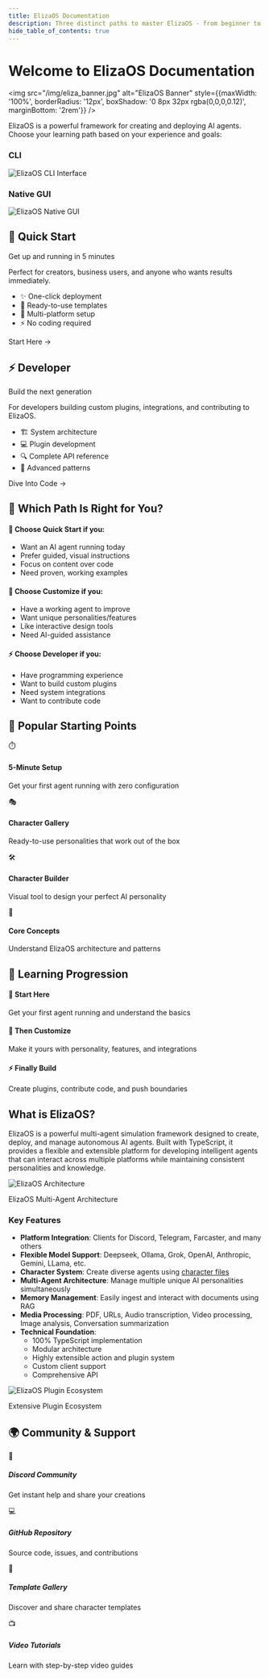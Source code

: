 ```yaml
---
title: ElizaOS Documentation
description: Three distinct paths to master ElizaOS - from beginner to expert, we've got you covered
hide_table_of_contents: true
---
```



# Welcome to ElizaOS Documentation

<img 
  src="/img/eliza_banner.jpg" 
  alt="ElizaOS Banner" 
  style={{maxWidth: '100%', borderRadius: '12px', boxShadow: '0 8px 32px rgba(0,0,0,0.12)', marginBottom: '2rem'}}
/>

ElizaOS is a powerful framework for creating and deploying AI agents. Choose your learning path based on your experience and goals:

<div className="row margin-top--lg margin-bottom--lg">
  <div className="col col--6">
    <div style={{textAlign: 'center'}}>
      <h3 style={{marginBottom: '1rem'}}>CLI</h3>
      <img 
        src="/img/cli.jpg" 
        alt="ElizaOS CLI Interface" 
        style={{maxWidth: '100%', borderRadius: '8px', boxShadow: '0 4px 20px rgba(0,0,0,0.15)'}}
      />
    </div>
  </div>
  <div className="col col--6">
    <div style={{textAlign: 'center'}}>
      <h3 style={{marginBottom: '1rem'}}>Native GUI</h3>
      <img 
        src="/img/gui.jpg" 
        alt="ElizaOS Native GUI" 
        style={{maxWidth: '100%', borderRadius: '8px', boxShadow: '0 4px 20px rgba(0,0,0,0.15)'}}
      />
    </div>
  </div>
</div>

<div className="row margin-top--lg">
  <div className="col col--4">
    <div className="card shadow--md" style={{background: 'linear-gradient(135deg, #667eea 0%, #764ba2 100%)', color: 'white', borderRadius: '12px'}}>
      <div className="card__header">
        <h2 style={{color: 'white'}}>🚀 Quick Start</h2>
        <p className="subtitle" style={{color: 'rgba(255,255,255,0.9)'}}>Get up and running in 5 minutes</p>
      </div>
      <div className="card__body">
        <p style={{color: 'rgba(255,255,255,0.95)'}}>Perfect for creators, business users, and anyone who wants results immediately.</p>
        <ul style={{color: 'rgba(255,255,255,0.9)'}}>
          <li>✨ One-click deployment</li>
          <li>🎯 Ready-to-use templates</li>
          <li>📱 Multi-platform setup</li>
          <li>⚡ No coding required</li>
        </ul>
      </div>
      <div className="card__footer">
        <Link
          className="button button--secondary button--lg button--block"
          style={{background: 'rgba(255,255,255,0.2)', backdropFilter: 'blur(10px)', border: '1px solid rgba(255,255,255,0.3)', color: 'white'}}
          to="/docs/simple/getting-started/quick-start">
          Start Here →
        </Link>
      </div>
    </div>
  </div>
  

  <div className="col col--4">
    <div className="card shadow--md" style={{background: 'linear-gradient(135deg, #4facfe 0%, #00f2fe 100%)', color: 'white', borderRadius: '12px'}}>
      <div className="card__header">
        <h2 style={{color: 'white'}}>⚡ Developer</h2>
        <p className="subtitle" style={{color: 'rgba(255,255,255,0.9)'}}>Build the next generation</p>
      </div>
      <div className="card__body">
        <p style={{color: 'rgba(255,255,255,0.95)'}}>For developers building custom plugins, integrations, and contributing to ElizaOS.</p>
        <ul style={{color: 'rgba(255,255,255,0.9)'}}>
          <li>🏗️ System architecture</li>
          <li>💻 Plugin development</li>
          <li>🔍 Complete API reference</li>
          <li>🚀 Advanced patterns</li>
        </ul>
      </div>
      <div className="card__footer">
        <Link
          className="button button--secondary button--lg button--block"
          style={{background: 'rgba(255,255,255,0.2)', backdropFilter: 'blur(10px)', border: '1px solid rgba(255,255,255,0.3)', color: 'white'}}
          to="/docs/technical/architecture/overview">
          Dive Into Code →
        </Link>
      </div>
    </div>
  </div>
</div>

## 🧭 Which Path Is Right for You?

<div className="row margin-top--lg">
  <div className="col col--12">
    <div
      style={{
        background:
          'linear-gradient(135deg, rgba(255,255,255,0.1) 0%, rgba(255,255,255,0.05) 100%)',
        backdropFilter: 'blur(10px)',
        border: '1px solid rgba(255,255,255,0.1)',
        borderRadius: '12px',
        padding: '24px',
      }}
    >
      <div className="row">
        <div className="col col--4">
          <h4>🚀 Choose Quick Start if you:</h4>
          <ul>
            <li>Want an AI agent running today</li>
            <li>Prefer guided, visual instructions</li>
            <li>Focus on content over code</li>
            <li>Need proven, working examples</li>
          </ul>
        </div>
        <div className="col col--4">
          <h4>🎨 Choose Customize if you:</h4>
          <ul>
            <li>Have a working agent to improve</li>
            <li>Want unique personalities/features</li>
            <li>Like interactive design tools</li>
            <li>Need AI-guided assistance</li>
          </ul>
        </div>
        <div className="col col--4">
          <h4>⚡ Choose Developer if you:</h4>
          <ul>
            <li>Have programming experience</li>
            <li>Want to build custom plugins</li>
            <li>Need system integrations</li>
            <li>Want to contribute code</li>
          </ul>
        </div>
      </div>
    </div>
  </div>
</div>

## 🌟 Popular Starting Points

<div className="row margin-top--lg">
  <div className="col col--3">
    <Link
      className="card padding--lg hover-lift"
      to="/docs/simple/getting-started/quick-start"
      style={{ height: '100%', textDecoration: 'none' }}
    >
      <div style={{ fontSize: '2.5rem', textAlign: 'center', marginBottom: '12px' }}>⏱️</div>
      <h4>5-Minute Setup</h4>
      <p style={{ color: '#666', fontSize: '0.9rem' }}>
        Get your first agent running with zero configuration
      </p>
    </Link>
  </div>
  <div className="col col--3">
    <Link
      className="card padding--lg hover-lift"
      to="/docs/simple/templates/gallery"
      style={{ height: '100%', textDecoration: 'none' }}
    >
      <div style={{ fontSize: '2.5rem', textAlign: 'center', marginBottom: '12px' }}>🎭</div>
      <h4>Character Gallery</h4>
      <p style={{ color: '#666', fontSize: '0.9rem' }}>
        Ready-to-use personalities that work out of the box
      </p>
    </Link>
  </div>
  <div className="col col--3">
    <Link
      className="card padding--lg hover-lift"
      to="/docs/customize/character-builder"
      style={{ height: '100%', textDecoration: 'none' }}
    >
      <div style={{ fontSize: '2.5rem', textAlign: 'center', marginBottom: '12px' }}>🛠️</div>
      <h4>Character Builder</h4>
      <p style={{ color: '#666', fontSize: '0.9rem' }}>
        Visual tool to design your perfect AI personality
      </p>
    </Link>
  </div>
  <div className="col col--3">
    <Link
      className="card padding--lg hover-lift"
      to="/docs/technical/architecture/core-concepts"
      style={{ height: '100%', textDecoration: 'none' }}
    >
      <div style={{ fontSize: '2.5rem', textAlign: 'center', marginBottom: '12px' }}>🧠</div>
      <h4>Core Concepts</h4>
      <p style={{ color: '#666', fontSize: '0.9rem' }}>
        Understand ElizaOS architecture and patterns
      </p>
    </Link>
  </div>
</div>

## 🎯 Learning Progression

<div className="margin-top--lg">
  <div
    style={{
      background: 'linear-gradient(90deg, #667eea 0%, #f093fb 50%, #4facfe 100%)',
      height: '4px',
      borderRadius: '2px',
      marginBottom: '20px',
    }}
  ></div>
  <div className="row">
    <div className="col col--4 text--center">
      <h4>🚀 Start Here</h4>
      <p>Get your first agent running and understand the basics</p>
    </div>
    <div className="col col--4 text--center">
      <h4>🎨 Then Customize</h4>
      <p>Make it yours with personality, features, and integrations</p>
    </div>
    <div className="col col--4 text--center">
      <h4>⚡ Finally Build</h4>
      <p>Create plugins, contribute code, and push boundaries</p>
    </div>
  </div>
</div>

## What is ElizaOS?

ElizaOS is a powerful multi-agent simulation framework designed to create, deploy, and manage autonomous AI agents. Built with TypeScript, it provides a flexible and extensible platform for developing intelligent agents that can interact across multiple platforms while maintaining consistent personalities and knowledge.

<div style={{textAlign: 'center', margin: '2rem 0'}}>
  <img 
    src="/img/eliza-architecture.jpg" 
    alt="ElizaOS Architecture" 
    style={{maxWidth: '100%', borderRadius: '12px', boxShadow: '0 8px 32px rgba(0,0,0,0.12)'}}
  />
  <p style={{fontSize: '0.9rem', color: '#666', marginTop: '0.5rem', fontStyle: 'italic'}}>
    ElizaOS Multi-Agent Architecture
  </p>
</div>

### Key Features

- **Platform Integration**: Clients for Discord, Telegram, Farcaster, and many others
- **Flexible Model Support**: Deepseek, Ollama, Grok, OpenAI, Anthropic, Gemini, LLama, etc.
- **Character System**: Create diverse agents using [character files](https://github.com/elizaOS/characterfile)
- **Multi-Agent Architecture**: Manage multiple unique AI personalities simultaneously
- **Memory Management**: Easily ingest and interact with documents using RAG
- **Media Processing**: PDF, URLs, Audio transcription, Video processing, Image analysis, Conversation summarization
- **Technical Foundation**:
  - 100% TypeScript implementation
  - Modular architecture
  - Highly extensible action and plugin system
  - Custom client support
  - Comprehensive API

<div style={{textAlign: 'center', margin: '2rem 0'}}>
  <img 
    src="/img/montage-plugins.jpg" 
    alt="ElizaOS Plugin Ecosystem" 
    style={{maxWidth: '100%', borderRadius: '12px', boxShadow: '0 8px 32px rgba(0,0,0,0.12)'}}
  />
  <p style={{fontSize: '0.9rem', color: '#666', marginTop: '0.5rem', fontStyle: 'italic'}}>
    Extensive Plugin Ecosystem
  </p>
</div>

## 🌍 Community & Support

<div className="row margin-top--lg">
  <div className="col col--3">
    <Link
      className="card padding--md text--center"
      to="https://discord.gg/elizaos"
      style={{ textDecoration: 'none', height: '100%' }}
    >
      <div style={{ fontSize: '2rem', marginBottom: '8px' }}>💬</div>
      <h5>Discord Community</h5>
      <p style={{ fontSize: '0.85rem', color: '#666' }}>
        Get instant help and share your creations
      </p>
    </Link>
  </div>
  <div className="col col--3">
    <Link
      className="card padding--md text--center"
      to="https://github.com/elizaOS/eliza"
      style={{ textDecoration: 'none', height: '100%' }}
    >
      <div style={{ fontSize: '2rem', marginBottom: '8px' }}>💻</div>
      <h5>GitHub Repository</h5>
      <p style={{ fontSize: '0.85rem', color: '#666' }}>Source code, issues, and contributions</p>
    </Link>
  </div>
  <div className="col col--3">
    <Link
      className="card padding--md text--center"
      to="/docs/simple/templates/gallery"
      style={{ textDecoration: 'none', height: '100%' }}
    >
      <div style={{ fontSize: '2rem', marginBottom: '8px' }}>🎨</div>
      <h5>Template Gallery</h5>
      <p style={{ fontSize: '0.85rem', color: '#666' }}>Discover and share character templates</p>
    </Link>
  </div>
  <div className="col col--3">
    <Link
      className="card padding--md text--center"
      to="https://youtube.com/@elizaos"
      style={{ textDecoration: 'none', height: '100%' }}
    >
      <div style={{ fontSize: '2rem', marginBottom: '8px' }}>📺</div>
      <h5>Video Tutorials</h5>
      <p style={{ fontSize: '0.85rem', color: '#666' }}>Learn with step-by-step video guides</p>
    </Link>
  </div>
</div>

<style>
  {`
.hover-lift:hover {
  transform: translateY(-4px);
  transition: transform 0.2s ease;
  box-shadow: 0 8px 25px rgba(0,0,0,0.15);
}

.card {
  transition: all 0.2s ease;
}
`}
</style>
